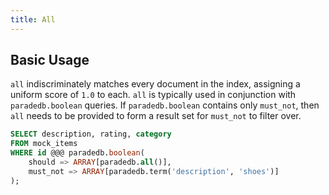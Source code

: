 ```yaml
---
title: All
---
```


## Basic Usage

`all` indiscriminately matches every document in the index, assigning a uniform score of `1.0` to each. `all` is typically used in conjunction with `paradedb.boolean` queries. If `paradedb.boolean` contains only `must_not`, then `all` needs to be provided
to form a result set for `must_not` to filter over.

```sql
SELECT description, rating, category
FROM mock_items
WHERE id @@@ paradedb.boolean(
    should => ARRAY[paradedb.all()],
    must_not => ARRAY[paradedb.term('description', 'shoes')]
);
```

